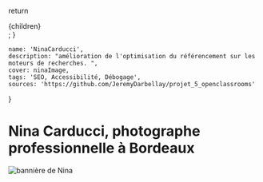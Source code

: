
  return <div className={styles.mdx}>{children}</div>;
}

    name: 'NinaCarducci',
    description: "amélioration de l'optimisation du référencement sur les moteurs de recherches. ",
    cover: ninaImage,
    tags: 'SEO, Accessibilité, Débogage',
    sources: 'https://github.com/JeremyDarbellay/projet_5_openclassrooms'
}

# Nina Carducci, photographe professionnelle à Bordeaux

<Image src={ninaImage} alt="bannière de Nina" width={1000} className={styles.imgCenter}/>